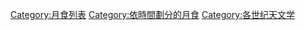 [[Category:月食列表|Category:月食列表]]
[[Category:依時間劃分的月食|Category:依時間劃分的月食]]
[[Category:各世纪天文学|Category:各世纪天文学]]